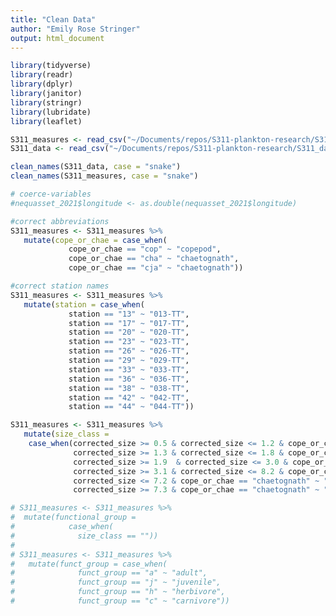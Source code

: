 ```yaml
---
title: "Clean Data"
author: "Emily Rose Stringer"
output: html_document
---
```


```r
library(tidyverse)
library(readr)
library(dplyr)
library(janitor)
library(stringr)
library(lubridate)
library(leaflet)
```

```r
S311_measures <- read_csv("~/Documents/repos/S311-plankton-research/S311_measures.csv")
S311_data <- read_csv("~/Documents/repos/S311-plankton-research/S311_data.csv")
```

```r
clean_names(S311_data, case = "snake")
clean_names(S311_measures, case = "snake")

# coerce-variables
#nequasset_2021$longitude <- as.double(nequasset_2021$longitude)

#correct abbreviations
S311_measures <- S311_measures %>%
   mutate(cope_or_chae = case_when(
             cope_or_chae == "cop" ~ "copepod",
             cope_or_chae == "cha" ~ "chaetognath", 
             cope_or_chae == "cja" ~ "chaetognath"))

#correct station names
S311_measures <- S311_measures %>%
   mutate(station = case_when(
             station == "13" ~ "013-TT",
             station == "17" ~ "017-TT",
             station == "20" ~ "020-TT",
             station == "23" ~ "023-TT",
             station == "26" ~ "026-TT",
             station == "29" ~ "029-TT",
             station == "33" ~ "033-TT",
             station == "36" ~ "036-TT",
             station == "38" ~ "038-TT",
             station == "42" ~ "042-TT",
             station == "44" ~ "044-TT"))

S311_measures <- S311_measures %>%
   mutate(size_class = 
    case_when(corrected_size >= 0.5 & corrected_size <= 1.2 & cope_or_chae == "copepod" ~ "size class 1", 
              corrected_size >= 1.3 & corrected_size <= 1.8 & cope_or_chae == "copepod" ~ "size class 2", 
              corrected_size >= 1.9  & corrected_size <= 3.0 & cope_or_chae == "copepod" ~ "size class 3", 
              corrected_size >= 3.1 & corrected_size <= 8.2 & cope_or_chae == "copepod" ~ "size class 4", 
              corrected_size <= 7.2 & cope_or_chae == "chaetognath" ~ "juvenile", 
              corrected_size >= 7.3 & cope_or_chae == "chaetognath" ~ "adult"))

# S311_measures <- S311_measures %>%
#  mutate(functional_group = 
#            case_when(
#              size_class == ""))
# 
# S311_measures <- S311_measures %>%
#   mutate(funct_group = case_when(
#              funct_group == "a" ~ "adult",
#              funct_group == "j" ~ "juvenile", 
#              funct_group == "h" ~ "herbivore", 
#              funct_group == "c" ~ "carnivore"))

```

```r

```



